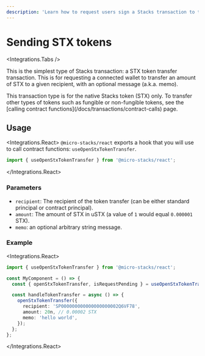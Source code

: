 ```yaml
---
description: 'Learn how to request users sign a Stacks transaction to transfer STX tokens from an app.'
---
```



# Sending STX tokens

<Integrations.Tabs />

This is the simplest type of Stacks transaction: a STX token transfer transaction. This is for requesting a connected wallet to
transfer an amount of STX to a given recipient, with an optional message (a.k.a. memo).

<Callout type="info">
  This transaction type is for the native Stacks token (STX) only. To transfer other types of tokens
  such as fungible or non-fungible tokens, see the [calling contract
  functions](/docs/transactions/contract-calls) page.
</Callout>

## Usage

<Integrations.React>
`@micro-stacks/react` exports a hook that you will use to call contract functions: `useOpenStxTokenTransfer`.

```jsx
import { useOpenStxTokenTransfer } from '@micro-stacks/react';
```

</Integrations.React>

### Parameters

- `recipient`: The recipient of the token transfer (can be either standard principal or contract principal).
- `amount`: The amount of STX in uSTX (a value of `1` would equal `0.000001` STX).
- `memo`: an optional arbitrary string message.

### Example

<Integrations.React>

```ts
import { useOpenStxTokenTransfer } from '@micro-stacks/react';

const MyComponent = () => {
  const { openStxTokenTransfer, isRequestPending } = useOpenStxTokenTransfer();

  const handleTokenTransfer = async () => {
    openStxTokenTransfer({
      recipient: 'SP000000000000000000002Q6VF78',
      amount: 20n, // 0.00002 STX
      memo: 'hello world',
    });
  };
};
```

</Integrations.React>
